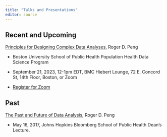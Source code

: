 ```yaml
---
title: "Talks and Presentations"
editor: source
---
```



## Recent and Upcoming

[Principles for Designing Complex Data Analyses](https://www.bu.edu/hic/health-data-science-distinguished-speaker-roger-peng-university-of-texas-austin/), Roger D. Peng

* Boston University School of Public Health Population Health Data Science Program

* September 21, 2023, 12-1pm EDT, BMC Hiebert Lounge, 72 E. Concord St, 14th Floor, Boston, or Zoom

* [Register for Zoom](https://bostonu.zoom.us/webinar/register/WN_P05hYl8_TbK6j2L1fcik7g#/registration)



## Past

[The Past and Future of Data Analysis](https://youtu.be/qFtJaq4TlqE), Roger D. Peng

* May 16, 2017, Johns Hopkins Bloomberg School of Public Health Dean's Lecture.